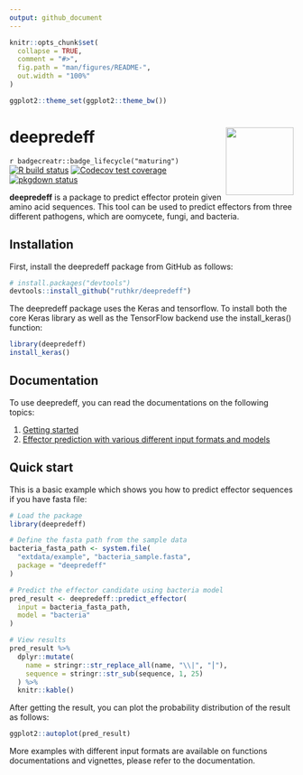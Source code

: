 ```yaml
---
output: github_document
---
```


<!-- README.md is generated from README.Rmd. Please edit that file -->

```r
knitr::opts_chunk$set(
  collapse = TRUE,
  comment = "#>",
  fig.path = "man/figures/README-",
  out.width = "100%"
)

ggplot2::theme_set(ggplot2::theme_bw())
```

# deepredeff <img src="man/figures/logo.png" align="right" width="120" />

<!-- badges: start -->
<!-- [![CRAN_Status_Badge](https://www.r-pkg.org/badges/version/deepredeff)](https://cran.r-project.org/package=deepredeff) -->
`r badgecreatr::badge_lifecycle("maturing")`
[![R build status](https://github.com/ruthkr/deepredeff/workflows/R-CMD-check/badge.svg)](https://github.com/ruthkr/deepredeff/actions)
[![Codecov test coverage](https://codecov.io/gh/ruthkr/deepredeff/branch/master/graph/badge.svg)](https://codecov.io/gh/ruthkr/deepredeff?branch=master)
[![pkgdown status](https://github.com/ruthkr/deepredeff/workflows/pkgdown/badge.svg)](https://ruthkr.github.io/deepredeff/)
<!-- badges: end -->

**deepredeff** is a package to predict effector protein given amino acid sequences. This tool can be used to predict effectors from three different pathogens, which are oomycete, fungi, and bacteria.  


## Installation

First, install the deepredeff package from GitHub as follows:

```r
# install.packages("devtools")
devtools::install_github("ruthkr/deepredeff")
```

The deepredeff package uses the Keras and tensorflow. To install both
the core Keras library as well as the TensorFlow backend use the
install_keras() function:

```r
library(deepredeff)
install_keras()
```

## Documentation

To use deepredeff, you can read the documentations on the following topics:

1. [Getting started](https://ruthkr.github.io/deepredeff/articles/overview.html)
2. [Effector prediction with various different input formats and models](https://ruthkr.github.io/deepredeff/articles/predict.html)

## Quick start

This is a basic example which shows you how to predict effector sequences if you have fasta file:

```r
# Load the package
library(deepredeff)

# Define the fasta path from the sample data
bacteria_fasta_path <- system.file(
  "extdata/example", "bacteria_sample.fasta", 
  package = "deepredeff"
)

# Predict the effector candidate using bacteria model
pred_result <- deepredeff::predict_effector(
  input = bacteria_fasta_path,
  model = "bacteria"
)

# View results
pred_result %>%
  dplyr::mutate(
    name = stringr::str_replace_all(name, "\\|", "⎮"),
    sequence = stringr::str_sub(sequence, 1, 25)
  ) %>%
  knitr::kable()
```

After getting the result, you can plot the probability distribution of the result as follows:

```r
ggplot2::autoplot(pred_result)
```

More examples with different input formats are available on functions documentations and vignettes, please refer to the documentation.

